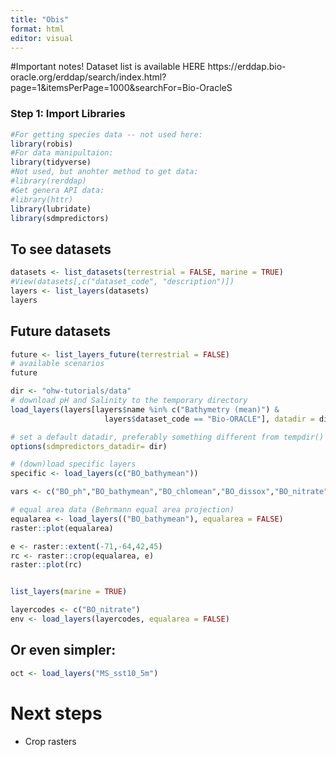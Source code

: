 ```yaml
---
title: "Obis"
format: html
editor: visual
---
```


#Important notes! Dataset list is available HERE https://erddap.bio-oracle.org/erddap/search/index.html?page=1&itemsPerPage=1000&searchFor=Bio-OracleS

### Step 1: Import Libraries

```r
#For getting species data -- not used here:
library(robis)
#For data manipultaion: 
library(tidyverse)
#Not used, but anohter method to get data:
#library(rerddap)
#Get genera API data:
#library(httr)
library(lubridate)
library(sdmpredictors)
```

## To see datasets

```r
datasets <- list_datasets(terrestrial = FALSE, marine = TRUE)
#View(datasets[,c("dataset_code", "description")])
layers <- list_layers(datasets)
layers
```

## Future datasets

```r
future <- list_layers_future(terrestrial = FALSE) 
# available scenarios 
future
```

```r
dir <- "ohw-tutorials/data"
# download pH and Salinity to the temporary directory
load_layers(layers[layers$name %in% c("Bathymetry (mean)") & 
                     layers$dataset_code == "Bio-ORACLE"], datadir = dir)

# set a default datadir, preferably something different from tempdir()
options(sdmpredictors_datadir= dir)

# (down)load specific layers 
specific <- load_layers(c("BO_bathymean"))

vars <- c("BO_ph","BO_bathymean","BO_chlomean","BO_dissox","BO_nitrate","BO_salinity","BO_sstmean")

# equal area data (Behrmann equal area projection) 
equalarea <- load_layers(("BO_bathymean"), equalarea = FALSE)
raster::plot(equalarea)
```
```r
e <- raster::extent(-71,-64,42,45)
rc <- raster::crop(equalarea, e)
raster::plot(rc)
```
```r
```


```r
list_layers(marine = TRUE)
```

```r
layercodes <- c("BO_nitrate")
env <- load_layers(layercodes, equalarea = FALSE)

```

## Or even simpler:

```r
oct <- load_layers("MS_sst10_5m")

```

# Next steps

-   Crop rasters
